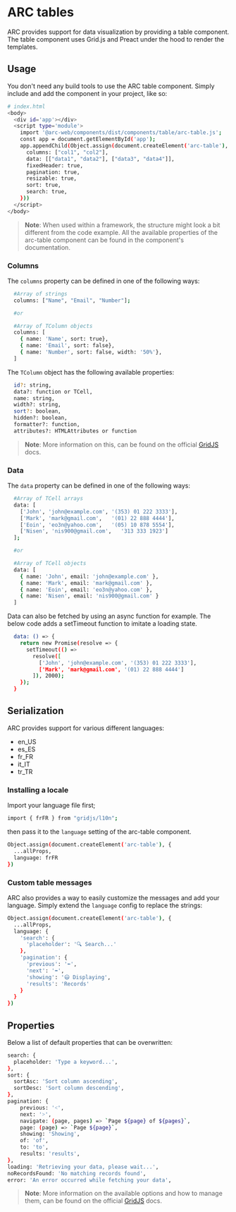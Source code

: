 
<Meta title="Tables"/>

# ARC tables
ARC provides support for data visualization by providing a table component.
The table component uses Grid.js and Preact under the hood to render the templates.

## Usage
You don't need any build tools to use the ARC table component.
Simply include and add the component in your project, like so:
```bash
# index.html
<body>
  <div id='app'></div>
  <script type='module'>
    import '@arc-web/components/dist/components/table/arc-table.js';
    const app = document.getElementById('app');
    app.appendChild(Object.assign(document.createElement('arc-table'), {
      columns: ["col1", "col2"],
      data: [["data1", "data2"], ["data3", "data4"]],
      fixedHeader: true,
      pagination: true,
      resizable: true,
      sort: true,
      search: true,
    }))
  </script>
</body>
```

> **Note**: When used within a framework, the structure might look a bit different from the code example.
All the available properties of the arc-table component can be found in the component's documentation.

### Columns
The `columns` property can be defined in one of the following ways:
```bash
  #Array of strings
  columns: ["Name", "Email", "Number"];

  #or

  #Array of TColumn objects
  columns: [
    { name: 'Name', sort: true},
    { name: 'Email', sort: false},
    { name: 'Number', sort: false, width: '50%'},
  ]
```

The `TColumn` object has the following available properties:
```bash
  id?: string,
  data?: function or TCell,
  name: string,
  width?: string,
  sort?: boolean,
  hidden?: boolean,
  formatter?: function,
  attributes?: HTMLAttributes or function
```

> **Note**: More information on this, can be found on the official [GridJS](https://gridjs.io/docs/examples/cell-formatting) docs.

### Data
The `data` property can be defined in one of the following ways:
```bash
  #Array of TCell arrays
  data: [
    ['John', 'john@example.com', '(353) 01 222 3333'],
    ['Mark', 'mark@gmail.com',   '(01) 22 888 4444'],
    ['Eoin', 'eo3n@yahoo.com',   '(05) 10 878 5554'],
    ['Nisen', 'nis900@gmail.com',   '313 333 1923']
  ];

  #or

  #Array of TCell objects
  data: [
    { name: 'John', email: 'john@example.com' },
    { name: 'Mark', email: 'mark@gmail.com' },
    { name: 'Eoin', email: 'eo3n@yahoo.com' },
    { name: 'Nisen', email: 'nis900@gmail.com' }
  ]
```

Data can also be fetched by using an async function for example.
The below code adds a setTimeout function to imitate a loading state.
```bash
  data: () => {
    return new Promise(resolve => {
      setTimeout(() =>
        resolve([
          ['John', 'john@example.com', '(353) 01 222 3333'],
          ['Mark', 'mark@gmail.com', '(01) 22 888 4444']
        ]), 2000);
    });
  }
```

## Serialization
ARC provides support for various different languages:
* en_US
* es_ES
* fr_FR
* it_IT
* tr_TR

### Installing a locale
Import your language file first;
```bash
import { frFR } from "gridjs/l10n";
```

then pass it to the `language` setting of the arc-table component.
```bash
Object.assign(document.createElement('arc-table'), {
  ...allProps,
  language: frFR
})
```

### Custom table messages
ARC also provides a way to easily customize the messages and add your language.
Simply extend the `language` config to replace the strings:

```bash
Object.assign(document.createElement('arc-table'), {
  ...allProps,
  language: {
    'search': {
      'placeholder': '🔍 Search...'
    },
    'pagination': {
      'previous': '⬅️',
      'next': '➡️',
      'showing': '😃 Displaying',
      'results': 'Records'
    }
  }
})
```

## Properties
Below a list of default properties that can be overwritten:
```bash
search: {
  placeholder: 'Type a keyword...',
},
sort: {
  sortAsc: 'Sort column ascending',
  sortDesc: 'Sort column descending',
},
pagination: {
    previous: '˂',
    next: '˃',
    navigate: (page, pages) => `Page ${page} of ${pages}`,
    page: (page) => `Page ${page}`,
    showing: 'Showing',
    of: 'of',
    to: 'to',
    results: 'results',
},
loading: 'Retrieving your data, please wait...',
noRecordsFound: 'No matching records found',
error: 'An error occurred while fetching your data',
```

> **Note**: More information on the available options and how to manage them,
can be found on the official [GridJS](https://gridjs.io/docs/examples/cell-formatting) docs.

